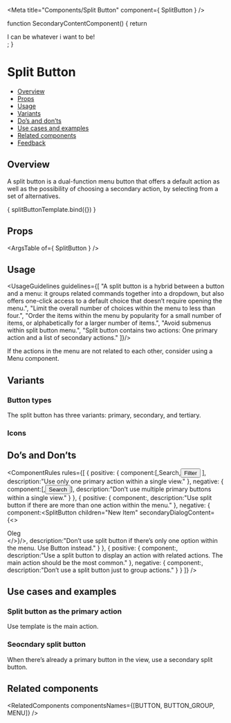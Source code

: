 
<Meta
  title="Components/Split Button"
  component={ SplitButton }
/>

<!--- Component template -->

function SecondaryContentComponent() {
  return <div className="split-button-story-content">I can be whatever i want to be!</div>;
}

<!--- Component documentation -->

# Split Button
- [Overview](#overview)
- [Props](#props)
- [Usage](#usage)
- [Variants](#variants)
- [Do’s and don’ts](#dos-and-donts)
- [Use cases and examples](#use-cases-and-examples)
- [Related components](#related-components)
- [Feedback](#feedback)

## Overview
A split button is a dual-function menu button that offers a default action as well as the possibility of choosing a secondary action, by selecting from a set of alternatives.

<Canvas>
  <Story name="Overview"
         args={ {children: "Button"} }>
    { splitButtonTemplate.bind({}) }
  </Story>
</Canvas>

## Props
<ArgsTable of={ SplitButton } />

## Usage
<UsageGuidelines guidelines={[
  "A split button is a hybrid between a button and a menu: it groups related commands together into a dropdown, but also offers one-click access to a default choice that doesn’t require opening the menu.",
  "Limit the overall number of choices within the menu to less than four.",
  "Order the items within the menu by popularity for a small number of items, or alphabetically for a larger number of items.",
  "Avoid submenus within split button menu.",
  "Split button contains two actions: One primary action and a list of secondary actions."
]}/>

<Tip>If the actions in the menu are not related to each other, consider using a Menu component.</Tip>

## Variants
### Button types
The split button has three variants: primary, secondary, and tertiary.
<Canvas>
  <Story name="Button types">
    <SplitButton children="Primary" />
    <SplitButton children="Secondary" kind={SplitButton.kinds.SECONDARY} />
    <SplitButton children="Tertiary" kind={SplitButton.kinds.TERTIARY} />
  </Story>
</Canvas>

### Icons
<Canvas>
  <Story name="Icons">
    <SplitButton leftIcon={Check} children="Left icon" />
    <SplitButton rightIcon={Check} children="Right icon" />
    <SplitButton leftIcon={Check} />
  </Story>
</Canvas>

## Do’s and Don’ts
<ComponentRules
  rules={[
    {
      positive: {
        component:[<SplitButton children="New item" />,<SplitButton success kind={SplitButton.kinds.TERTIARY} leftIcon={Search}>Search</SplitButton>,<Button kind={Button.kinds.TERTIARY} leftIcon={Filter}>Filter</Button>    ],
        description:"Use only one primary action within a single view."
      },
      negative: {
        component:[<SplitButton children="New item" />,<Button>Search</Button>],
        description:"Don’t use multiple primary buttons within a single view."
      }
    },
    {
      positive: {
        component:<SplitButton children="New Item"  />,
        description:"Use split button if there are more than one action within the menu."
      },
      negative: {
        component:<SplitButton children="New Item" secondaryDialogContent={<><div>Oleg</div></>}/>,
        description:"Don’t use split button if there’s only one option within the menu. Use Button instead."
      }
    },
    {
      positive: {
        component:<SplitButton />,
        description:"Use a split button to display an action with related actions. The main action should be the most common."
      },
      negative: {
        component:<SplitButton />,
        description:"Don’t use a split button just to group actions."
      }
    }
  ]}
/>


## Use cases and examples
### Split button as the primary action
Use template is the main action.
<Canvas>
  <Story name="Split button as the primary action">
    <SplitButton />
    <SplitButton />
  </Story>
</Canvas>

### Seocndary split button 
When there’s already a primary button in the view, use a secondary split button.
<Canvas>
  <Story name="Seocndary split button">
    <SplitButton />
    <SplitButton />
  </Story>
</Canvas>

## Related components
<RelatedComponents componentsNames={[BUTTON, BUTTON_GROUP, MENU]} />